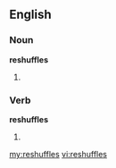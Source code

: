 ==English==

===Noun===
'''reshuffles'''

# {{plural of|[[reshuffle]]}}

===Verb===
'''reshuffles'''

# {{third-person singular of|[[reshuffle]]}}

[[my:reshuffles]]
[[vi:reshuffles]]